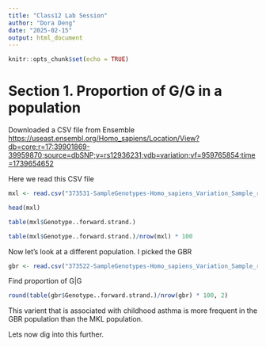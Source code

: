 ```yaml
---
title: "Class12 Lab Session"
author: "Dora Deng"
date: "2025-02-15"
output: html_document
---
```


```r
knitr::opts_chunk$set(echo = TRUE)
```

# Section 1. Proportion of G/G in a population

Downloaded a CSV file from Ensemble <https://useast.ensembl.org/Homo_sapiens/Location/View?db=core;r=17:39901869-39959870;source=dbSNP;v=rs12936231;vdb=variation;vf=959765854;time=1739654652> 

Here we read this CSV file 

```r
mxl <- read.csv("373531-SampleGenotypes-Homo_sapiens_Variation_Sample_rs8067378.csv")

head(mxl)
```

```r
table(mxl$Genotype..forward.strand.)
```

```r
table(mxl$Genotype..forward.strand.)/nrow(mxl) * 100
```

Now let's look at a different population. I picked the GBR

```r
gbr <- read.csv("373522-SampleGenotypes-Homo_sapiens_Variation_Sample_rs8067378.csv")
```

Find proportion of G|G 
```r
round(table(gbr$Genotype..forward.strand.)/nrow(gbr) * 100, 2)
```

This varient that is associated with childhood asthma is more frequent in the GBR population than the MKL population. 

Lets now dig into this further. 



